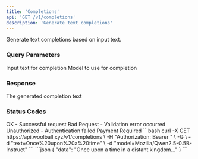 ```yaml
---
title: 'Completions'
api: 'GET /v1/completions'
description: 'Generate text completions'
---
```


Generate text completions based on input text.

### Query Parameters

<ParamField query="text" type="string" required>
  Input text for completion
</ParamField>

<ParamField query="model" type="string">
  Model to use for completion
</ParamField>

### Response

<ResponseField name="data" type="string">
  The generated completion text
</ResponseField>

### Status Codes

<ResponseField name="200" type="object">
  OK - Successful request
</ResponseField>

<ResponseField name="400" type="object">
  Bad Request - Validation error occurred
</ResponseField>

<ResponseField name="401" type="object">
  Unauthorized - Authentication failed
</ResponseField>

<ResponseField name="402" type="object">
  Payment Required
</ResponseField>

<RequestExample>
```bash
curl -X GET https://api.woolball.xyz/v1/completions \
  -H "Authorization: Bearer <YOUR_API_KEY>" \
  -G \
  -d "text=Once%20upon%20a%20time" \
  -d "model=Mozilla/Qwen2.5-0.5B-Instruct"
```
</RequestExample>

<ResponseExample>
```json
{
  "data": "Once upon a time in a distant kingdom..."
}
```
</ResponseExample>
